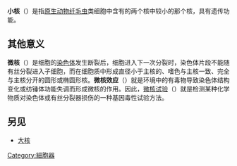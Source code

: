 '''小核'''（{{lang-en|Micronucleus}}）是指[[原生动物|原生动物]][[纤毛虫|纤毛虫]]类细胞中含有的两个核中较小的那个核，具有遗传功能。
==其他意义==
'''微核'''（{{lang-en|Micronucleus}}）是细胞的[[染色体|染色体]]发生断裂后，细胞进入下一次分裂时，染色体片段不能随有丝分裂进入子细胞，而在细胞质中形成直径小于主核的、嗜色与主核一致、完全与主核分开的圆形或椭圆形核。'''微核效应'''（{{lang-en|Micronucleus effect}}）就是环境中的有毒物导致染色体结构变化或纺锤体功能失调而形成微核的作用。因此，[[微核试验|微核试验]]（{{lang-en|Micronucleus test}}）就是检测某种化学物质对染色体或有丝分裂器损伤的一种基因毒性试验方法。

== 另见 ==
*[[大核|大核]]

{{1911}}
{{細胞器}}
{{原生生物结构}}
[[Category:細胞器|Category:細胞器]]